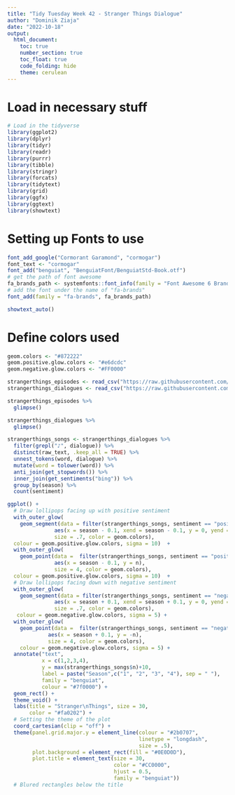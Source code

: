 ```yaml
---
title: "Tidy Tuesday Week 42 - Stranger Things Dialogue"
author: "Dominik Ziaja"
date: "2022-10-18"
output:
  html_document:
    toc: true
    number_section: true
    toc_float: true
    code_folding: hide
    theme: cerulean
---
```


# Load in necessary stuff
```r
# Load in the tidyverse
library(ggplot2)
library(dplyr)
library(tidyr)
library(readr)
library(purrr)
library(tibble)
library(stringr)
library(forcats)
library(tidytext)
library(grid)
library(ggfx)
library(ggtext)
library(showtext)
```
# Setting up Fonts to use
```r
font_add_google("Cormorant Garamond", "cormogar")
font_text <- "cormogar"
font_add("benguiat", "BenguiatFont/BenguiatStd-Book.otf")
# get the path of font awesome
fa_brands_path <- systemfonts::font_info(family = "Font Awesome 6 Brands")[["path"]]
# add the font under the name of "fa-brands"
font_add(family = "fa-brands", fa_brands_path)

showtext_auto()
```

# Define colors used
```r
geom.colors <- "#872222"
geom.positive.glow.colors <- "#e6dcdc"
geom.negative.glow.colors <- "#FF0000"
```

```r
strangerthings_episodes <- read_csv("https://raw.githubusercontent.com/rfordatascience/tidytuesday/master/data/2022/2022-10-18/episodes.csv")
strangerthings_dialogues <- read_csv("https://raw.githubusercontent.com/rfordatascience/tidytuesday/master/data/2022/2022-10-18/stranger_things_all_dialogue.csv")
```

```r
strangerthings_episodes %>%
  glimpse()

strangerthings_dialogues %>%
  glimpse()

```


```r
strangerthings_songs <- strangerthings_dialogues %>%
  filter(grepl("♪", dialogue)) %>%
  distinct(raw_text, .keep_all = TRUE) %>%
  unnest_tokens(word, dialogue) %>%
  mutate(word = tolower(word)) %>%
  anti_join(get_stopwords()) %>%
  inner_join(get_sentiments("bing")) %>%
  group_by(season) %>%
  count(sentiment)
```

```r
ggplot() +
  # Draw lollipops facing up with positive sentiment
  with_outer_glow(
    geom_segment(data = filter(strangerthings_songs, sentiment == "positive"),
               aes(x = season - 0.1, xend = season - 0.1, y = 0, yend = n),
               size = .7, color = geom.colors),
  colour = geom.positive.glow.colors, sigma = 10)  +
  with_outer_glow(
    geom_point(data =  filter(strangerthings_songs, sentiment == "positive"),
               aes(x = season - 0.1, y = n),
               size = 4, color = geom.colors),
  colour = geom.positive.glow.colors, sigma = 10)  +
  # Draw lollipops facing down with negative sentiment
  with_outer_glow(
    geom_segment(data = filter(strangerthings_songs, sentiment == "negative"),
               aes(x = season + 0.1, xend = season + 0.1, y = 0, yend = -n),
               size = .7, color = geom.colors),
   colour = geom.negative.glow.colors, sigma = 5) +
  with_outer_glow(
    geom_point(data =  filter(strangerthings_songs, sentiment == "negative"),
             aes(x = season + 0.1, y = -n),
             size = 4, color = geom.colors),
    colour = geom.negative.glow.colors, sigma = 5) +
  annotate("text", 
           x = c(1,2,3,4),
           y = max(strangerthings_songs$n)+10, 
           label = paste("Season",c("1", "2", "3", "4"), sep = " "),
           family = "benguiat",
           colour = "#7f0000") +
  geom_rect() +
  theme_void() +
  labs(title = "Stranger\nThings", size = 30,
       color = "#fa0202") +
  # Setting the theme of the plot
  coord_cartesian(clip = "off") +
  theme(panel.grid.major.y = element_line(colour = "#2b0707",
                                          linetype = "longdash",
                                          size = .5),
        plot.background = element_rect(fill = "#0E0D0D"),
        plot.title = element_text(size = 30,
                                  color = "#CC0000",
                                  hjust = 0.5,
                                  family = "benguiat"))
  # Blured rectangles below the title
  
```

